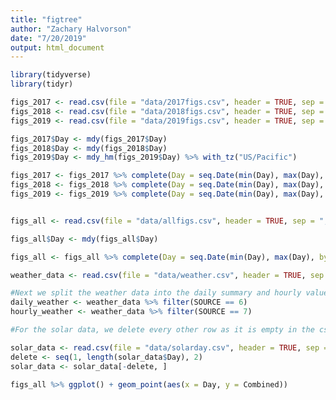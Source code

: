 ```yaml
---
title: "figtree"
author: "Zachary Halvorson"
date: "7/20/2019"
output: html_document
---
```


```r

library(tidyverse)
library(tidyr)


```

```r

figs_2017 <- read.csv(file = "data/2017figs.csv", header = TRUE, sep = ",", fileEncoding="UTF-8-BOM")
figs_2018 <- read.csv(file = "data/2018figs.csv", header = TRUE, sep = ",", fileEncoding="UTF-8-BOM")
figs_2019 <- read.csv(file = "data/2019figs.csv", header = TRUE, sep = ",", fileEncoding="UTF-8-BOM")

figs_2017$Day <- mdy(figs_2017$Day)
figs_2018$Day <- mdy(figs_2018$Day)
figs_2019$Day <- mdy_hm(figs_2019$Day) %>% with_tz("US/Pacific")

figs_2017 <- figs_2017 %>% complete(Day = seq.Date(min(Day), max(Day), by="day"))
figs_2018 <- figs_2018 %>% complete(Day = seq.Date(min(Day), max(Day), by="day"))
figs_2019 <- figs_2019 %>% complete(Day = seq.Date(min(Day), max(Day), by="day"))


figs_all <- read.csv(file = "data/allfigs.csv", header = TRUE, sep = ",", fileEncoding="UTF-8-BOM")

figs_all$Day <- mdy(figs_all$Day)

figs_all <- figs_all %>% complete(Day = seq.Date(min(Day), max(Day), by="day"))


```

```r


weather_data <- read.csv(file = "data/weather.csv", header = TRUE, sep = ",", fileEncoding = "UTF-8-BOM")

#Next we split the weather data into the daily summary and hourly values based on the station number
daily_weather <- weather_data %>% filter(SOURCE == 6)
hourly_weather <- weather_data %>% filter(SOURCE == 7)

```


```r

#For the solar data, we delete every other row as it is empty in the csv file

solar_data <- read.csv(file = "data/solarday.csv", header = TRUE, sep = ",", fileEncoding = "UTF-8-BOM")
delete <- seq(1, length(solar_data$Day), 2)
solar_data <- solar_data[-delete, ]

```



```r

figs_all %>% ggplot() + geom_point(aes(x = Day, y = Combined))



```

